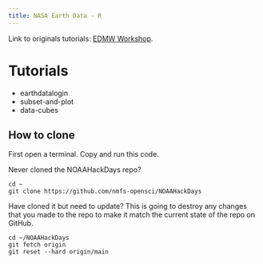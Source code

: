 ```yaml
---
title: NASA Earth Data - R
---
```


Link to originals tutorials: [EDMW Workshop](https://nmfs-opensci.github.io/EDMW-EarthData-Workshop-2024/).

# Tutorials

* earthdatalogin
* subset-and-plot
* data-cubes

## How to clone

First open a terminal. Copy and run this code.

Never cloned the NOAAHackDays repo?
```
cd ~
git clone https://github.com/nmfs-opensci/NOAAHackDays
```

Have cloned it but need to update? This is going to destroy any changes that you made to the repo to make it match the current state of the repo on GitHub.

```  
cd ~/NOAAHackDays
git fetch origin
git reset --hard origin/main
```


